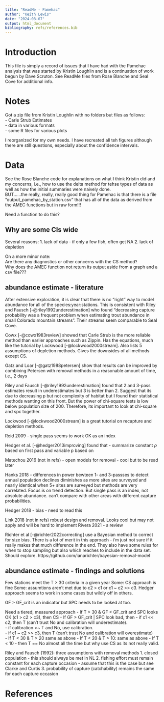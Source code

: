 ```yaml
---
title: "ReadMe - Pamehac"
author: "Keith Lewis"
date: "2024-08-07"
output: html_document
bibliography: refs/references.bib
---
```


# Introduction
This file is simply a record of issues that I have had with the Pamehac analysis that was started by Kristin Loughlin and is a continuation of work begun by Dave Scruton.   See ReadMe files from Rose Blanche and Seal Cove for additional info.

# Notes

Got a zip file from Kristin Loughlin with no folders but files as follows:  
- Carle Strub Estimates    
- data in various formats  
- some R files for various plots  

I reorganized for my own needs.  I have recreated all teh figures although there are still questions, especially about the confidence intervals.



# Data
See the Rose Blanche code for explanations on what I think Kristin did and my concerns, i.e., how to use the delta method for tehse types of data as well as how the initial summaries were naively done.  
BUT......the really, really, really good thing for Pamehac is that there is a file "output_pamehac_by_station.csv" that has all of the data as derived from the AMEC functions but in raw form!!!  

Need a function to do this?


## Why are some CIs wide
Several reasons:
1. lack of data  - if only a few fish, often get NA
2. lack of depletion

On a more minor note:  
Are there any diagnostics or other concerns with the CS method?  
Why does the AMEC function not return its output aside from a graph and a csv file???

## abundance estimate - literature
After extensive exploration, it is clear that there is no "right" way to model abundance for all of the species:year:stations.  This is consistent with Riley and Fausch [-@riley1992underestimation] who found "decreasing capture probability was a frequent problem when estimating trout abundance in small Colorado mountain streams".  Their streams seem comparable to Seal Cove.

Cowx [-@cowx1983review] showed that Carle Strub is the more reliable method than earlier approaches such as Zippin. Has the equations, much like the tutorial by Lockwood [-@lockwood2000stream].  Also lists 5 assumptions of depletion methods.  Gives the downsides of all methods except CS.

Gatz and Loar [-@gatz1988petersen] show that results can be improved by combining Petersen with removal methods in a reasonable amount of time, i.e., 2 days

Riley and Fausch [-@riley1992underestimation] found that 2 and 3-pass estimates result in underestimates but 3 is better than 2.  Suggest that its due to decreasing p but not complexity of habitat but I found their statistical methods wanting on this front.  But the power of chi-square tests is low below population size of 200. Therefore, its important to look at chi-square and spc together.  

Lockwood [-@lockwood2000stream] is a great tutorial on recapture and depletion methods.

Reid 2009 - single pass seems to work OK as an index

Hedger et al. [-@hedger2013improving] found that - summarize constant $\rho$ based on first pass and variable p based on 

Matechou 2016 (not in refs) - open models for removal - cool but to be read later

Hanks 2018 - differences in power bewteen 1- and 3-passses to detect annual population declines diminishes as more sites are surveyed and nearly identical when 5+ sites are surveyed but methods are very correlated. Focus is on trend detection.  But single pass is an index, not absolute abundance. can't compare with other areas with different capture probabilities.  

Hedger 2018 - bias - need to read this

Link 2018 (not in refs) robust design and removal.  Looks cool but may not apply and will be hard to implement
Rivera 2021 - a review

Richter et al [-@richter2022correcting] use a Bayesian method to correct for size bias.  There is a lot of merit in this approach - i'm just not sure if it really makes that much difference in the end.  They also have some rules for when to stop sampling but also which reaches to include in the data set.  Should explore. https://github.com/ianarichter/bayesian-removal-model

## abundance estimate - findings and solutions
Few stations meet the T > 30 criteria in a given year
Some: CS approach is fine
Some: assumtions aren't met due to c2 > c1 or c1 ~ c2 >> c3.
Hedger approach seems to work in some cases but wildly off in others.  

GF > GF_crit is an indicator but SPC needs to be looked at too.

Need a tiered, measured approach
 - If T > 30 & GF < GF_crit and SPC looks OK (c1 > c2 > c3), then CS
    - If GF > GF_crit | SPC look bad, then 
      - if c1 << c2, then T (can't trust No and calibration will underestimate).  
      - if calibration >~ T and No, use calibration.  
      - if c1 ~ c2 >> c3, then T (can't trust No and calibration will overestimate)  
 - If T < 30 & T > 20 same as above
 - If T < 20 & T > 10: same as above
 - If T < 10 - then T == No almost all the time but why use CS as its not really valid.
 
Riley and Fausch (1992): three assumptions with removal methods
1. closed population - this should always be met in NL
2. fishing effort must remain constant for each capture occasion - assume that this is the case but see Clarke and Curtis
3. probability of capture (catchability) remains the same for each capture occasion




# References
